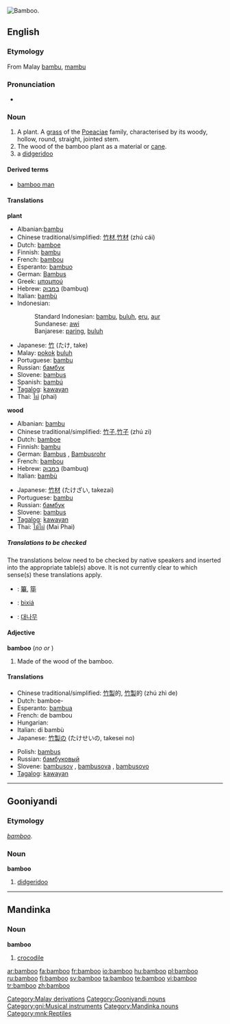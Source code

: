 [[Image:Bamboo DSCN2465.jpg|thumb|right|Bamboo.]]
{{wikipedia}}
==English==

===Etymology===
From Malay [[bambu]], [[mambu]]

===Pronunciation===
*{{audio|en-us-bamboo.ogg|Audio (US)}}

===Noun===
{{en-noun}}

# <!--DefA--> A plant. A [[grass]] of the [[Poeaciae]] family, characterised by its woody, hollow, round, straight, jointed stem.
# <!--DefB--> The wood of the bamboo plant as a material or [[cane]].
# a [[didgeridoo]]

====Derived terms====
*[[bamboo man]]

====Translations====
<!--DefA-->'''plant'''
{{top}}
*Albanian:[[bambu]] 
*Chinese traditional/simplified: [[竹材]],[[竹材]] (zhú cái)
*Dutch: [[bamboe]] {{n}}
*Finnish: [[bambu]]
*French: [[bambou]] {{m}}
*Esperanto: [[bambuo]]
*German: [[Bambus]] {{m}}
*Greek: [[μπαμπού]] {{n}}
*Hebrew: [[במבוק]] (bambuq) {{m}}
*Italian: [[bambù]] {{m}}
*Indonesian:
*:Standard Indonesian: [[bambu]], [[buluh]], [[eru]], [[aur]]
*:Sundanese: [[awi]]
*:Banjarese: [[paring]], [[buluh]]
{{mid}}
*Japanese: [[竹]] (たけ, take)
*Malay: [[pokok]] [[buluh]]
*Portuguese: [[bambu]] {{m}}
*Russian: [[бамбук]] {{m}}
*Slovene: [[bambus]] {{m}}
*Spanish: [[bambú]] {{m}}
*[[Tagalog]]: [[kawayan]]
*Thai: [[ไผ่]] (phai)
{{bottom}}

<!--DefB-->'''wood'''
{{top}}
*Albanian: [[bambu]]
*Chinese traditional/simplified: [[竹子]],[[竹子]] (zhú zi)
*Dutch: [[bamboe]] {{n}}
*Finnish: [[bambu]]
*German: [[Bambus]] {{m}}, [[Bambusrohr]] {{n}}
*French: [[bambou]] {{m}}
*Hebrew: [[במבוק]] (bambuq) {{m}}
*Italian: [[bambù]] {{m}}
{{mid}}
*Japanese: [[竹材]] (たけざい, takezai)
*Portuguese: [[bambu]] {{m}}
*Russian: [[бамбук]] {{m}}
*Slovene: [[bambus]] {{m}}
*[[Tagalog]]: [[kawayan]]
*Thai: [[ไม้ไผ่]] (Mai Phai)
{{bottom}}

=====Translations to be checked=====
{{checktrans}}
<!--Remove this section once all the translations below have been transferred to the correct table(s).-->

The translations below need to be checked by native speakers and inserted into the appropriate table(s) above.  It is not currently clear to which sense(s) these translations apply.

*{{ttbc|CJK Characters}}: [[篳]], [[筚]]
*{{ttbc|Isthmus Zapotec}}: [[bixiá]]
*{{ttbc|Korean}}: [[대나무]]

====Adjective====
'''bamboo''' (''no'' {{compar}} ''or'' {{superl}})

# <!--DefC-->Made of the wood of the bamboo.

====Translations====
{{trans-top|made of bamboo}}
*Chinese traditional/simplified: [[竹製]]的, [[竹製]]的 (zhú zhì de)
*Dutch: bamboe-
*Esperanto: [[bambua]]
*French: de bambou
*Hungarian: {{t|hu|bambusz}}
*Italian: di bambù
*Japanese: [[竹製]]の (たけせいの, takesei no)
{{trans-mid}}
*Polish: [[bambus]] {{m}}
*Russian: [[бамбуковый]]
*Slovene: [[bambusov]] {{m}}, [[bambusova]] {{f}}, [[bambusovo]] {{n}}
*[[Tagalog]]: [[kawayan]]
{{trans-bottom}}

[[Category:Malay derivations]]

----

==Gooniyandi==

===Etymology===
{{E.|gni}} ''[[bamboo#English|bamboo]]''.

===Noun===
'''bamboo'''

# [[didgeridoo]]

[[Category:Gooniyandi nouns]]
[[Category:gni:Musical instruments]]

----

==Mandinka==

===Noun===
'''bamboo'''

# [[crocodile]]

[[Category:Mandinka nouns]]
[[Category:mnk:Reptiles]]

[[ar:bamboo]]
[[fa:bamboo]]
[[fr:bamboo]]
[[io:bamboo]]
[[hu:bamboo]]
[[pl:bamboo]]
[[ru:bamboo]]
[[fi:bamboo]]
[[sv:bamboo]]
[[ta:bamboo]]
[[te:bamboo]]
[[vi:bamboo]]
[[tr:bamboo]]
[[zh:bamboo]]